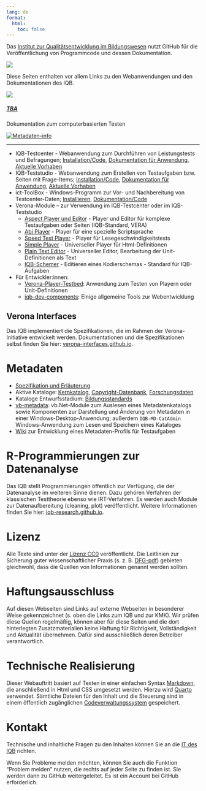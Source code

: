```yaml
---
lang: de
format:
  html:
    toc: false
---
```

::: {layout="[[2,1]]"}
Das [Institut zur Qualitätsentwicklung im Bildungswesen](https://www.iqb.hu-berlin.de) nutzt GitHub für die Veröffentlichung von Programmcode und dessen Dokumentation.

![](images/IQB-LogoA.png){fig-align="right"}
:::

Diese Seiten enthalten vor allem Links zu den Webanwendungen und den Dokumentationen des IQB. 


::: {.list .grid .quarto-listing-cols-3}

::: {.quarto-grid-item .card}
[![](images/teaser-tba.png)](https://github.com/iqb-berlin/iqb-berlin.github.io/wiki)

##### [TBA](https://github.com/iqb-berlin/iqb-berlin.github.io/wiki)

::: {.card-text}
Dokumentation zum computerbasierten Testen
:::

:::

::: {.quarto-grid-item .card}
[![Metadaten-info](images/teaser-metadata.jpg)]()
:::

:::


<hr/>

* IQB-Testcenter - Webanwendung zum Durchführen von Leistungstests und Befragungen; [Installation/Code](https://github.com/iqb-berlin/testcenter#readme), [Dokumentation für Anwendung](https://github.com/iqb-berlin/iqb-berlin.github.io/wiki/2-Testcenter), [Aktuelle Vorhaben](https://github.com/iqb-berlin/testcenter/issues)
* IQB-Teststudio - Webanwendung zum Erstellen von Testaufgaben bzw. Seiten mit Frage-Items; [Installation/Code](https://github.com/iqb-berlin/studio-lite#readme), [Dokumentation für Anwendung](https://github.com/iqb-berlin/iqb-berlin.github.io/wiki/3-Studio), [Aktuelle Vorhaben](https://github.com/iqb-berlin/studio-lite/issues)
* ict-ToolBox - Windows-Programm zur Vor- und Nachbereitung von Testcenter-Daten; [Installieren](https://www.iqb.hu-berlin.de/institut/ab/it/itc-ToolBox), [Dokumentation/Code](https://github.com/iqb-berlin/itc-toolbox#readme)
* Verona-Module – zur Verwendung im IQB-Testcenter oder im IQB-Teststudio
  * [Aspect Player und Editor](https://github.com/iqb-berlin/verona-modules-aspect/releases) - Player und Editor für komplexe Testaufgaben oder Seiten (IQB-Standard, VERA)
  * [Abi Player](https://github.com/iqb-berlin/verona-player-abi/releases) - Player für eine spezielle Scriptsprache
  * [Speed Test Player](https://github.com/iqb-berlin/verona-player-speedtest/releases) - Player für Lesegeschwindigkeitstests
  * [Simple Player](https://github.com/iqb-berlin/verona-player-simple/releases/latest) - Universeller Player für Html-Definitionen
  * [Plain Text Editor](https://github.com/iqb-berlin/verona-editor-plaintext/releases/latest) - Universeller Editor, Bearbeitung der Unit-Definitionen als Text
  * [IQB-Schemer](https://github.com/iqb-berlin/coding-components/releases/latest) - Editieren eines Kodierschemas - Standard für IQB-Aufgaben
* Für Entwickler:innen:
  * [Verona-Player-Testbed](https://github.com/iqb-berlin/verona-player-testbed#readme): Anwendung zum Testen von Playern oder Unit-Definitionen
  * [iqb-dev-components](https://github.com/iqb-berlin/iqb-dev-components#readme): Einige allgemeine Tools zur Webentwicklung

## Verona Interfaces
Das IQB implementiert die Spezifikationen, die im Rahmen der Verona-Initiative entwickelt werden. Dokumentationen und die Spezifikationen selbst finden Sie hier: [verona-interfaces.github.io](https://verona-interfaces.github.io/).
 
# <a name="metadata"></a>Metadaten
* [Spezifikation und Erläuterung](https://github.com/iqb-berlin/mdc-schemadefinition)
* Aktive Kataloge: [Kernkatalog](https://github.com/iqb-berlin/mdc-core), [Copyright-Datenbank](https://github.com/iqb-berlin/mdc-copyright), [Forschungsdaten](https://github.com/iqb-berlin/mdc-researchdata)
* Kataloge Entwurfsstadium: [Bildungsstandards](https://github.com/iqb-berlin/mdc-educational-standards)
* [vb-metadata](https://github.com/iqb-berlin/vb-metadata): vb.Net-Module zum Auslesen eines Metadatenkatalogs sowie Komponenten zur Darstellung und Änderung von Metadaten in einer Windows-Desktop-Anwendung; außerdem `IQB-MD-CatAdmin` Windows-Anwendung zum Lesen und Speichern eines Kataloges
* [Wiki](https://github.com/iqb-berlin/mdc-testunits/wiki) zur Entwicklung eines Metadaten-Profils für Testaufgaben

# <a name="rcode"></a> R-Programmierungen zur Datenanalyse
Das IQB stellt Programmierungen öffentlich zur Verfügung, die der Datenanalyse im weiteren Sinne dienen. Dazu gehören Verfahren der klassischen Testtheorie ebenso wie IRT-Verfahren. Es werden auch Module zur Datenaufbereitung (cleaning, plot) veröffentlicht. Weitere Informationen finden Sie hier: [iqb-research.github.io](https://iqb-research.github.io/). 


# Lizenz

Alle Texte sind unter der [Lizenz CC0](https://open-educational-resources.de/was-die-cc0-freigabe-bedeutet-und-welche-moeglichkeiten-sie-eroeffnen/) veröffentlicht. Die Leitlinien zur Sicherung guter wissenschaftlicher Praxis (s. z. B. [DFG-pdf](https://www.dfg.de/resource/blob/173732/4166759430af8dc2256f0fa54e009f03/kodex-gwp-data.pdf)) gebieten gleichwohl, dass die Quellen von Informationen genannt werden sollten.

# Haftungsausschluss

Auf diesen Webseiten sind Links auf externe Webseiten in besonderer Weise gekennzeichnet (s. oben die Links zum IQB und zur KMK). Wir prüfen diese Quellen regelmäßig, können aber für diese Seiten und die dort hinterlegten Zusatzmaterialien keine Haftung für Richtigkeit, Vollständigkeit und Aktualität übernehmen. Dafür sind ausschließlich deren Betreiber verantwortlich.

# Technische Realisierung

Dieser Webauftritt basiert auf Texten in einer einfachen Syntax [Markdown](https://markdown.de/), die anschließend in Html und CSS umgesetzt werden. Hierzu wird [Quarto](https://quarto.org/) verwendet. Sämtliche Dateien für den Inhalt und die Steuerung sind in einem öffentlich zugänglichen [Codeverwaltungssystem](https://github.com/iqb-berlin/coding-info) gespeichert.

# Kontakt

Technische und inhaltliche Fragen zu den Inhalten können Sie an die [IT des IQB](mailto:iqb-it@hu-berlin.de) richten.

Wenn Sie Probleme melden möchten, können Sie auch die Funktion "Problem melden" nutzen, die rechts auf jeder Seite zu finden ist. Sie werden dann zu GitHub weitergeleitet. Es ist ein Account bei GitHub erforderlich.

